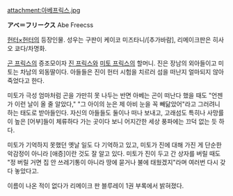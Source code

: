 attachment:아베프릭스.jpg

'''アベ＝フリークス''' Abe Freecss

[[헌터×헌터]]의 등장인물. 성우는 구판이 케이코 미즈타니/[추가바람], 리메이크판은 히사오 쿄다/차명화.

[[곤 프릭스]]의 증조모이자 [[진 프릭스]]와 [[미토 프릭스]]의 할머니. 진은 장남의 외아들이고 미토는 차남의 외동딸이다. 아들들은 진이 헌터 시험을 치르러 섬을 떠난지 얼마되지 않아 죽었다고 한다.

미토가 극성 엄마처럼 곤을 가만히 못 나두는 반면 아베는 곤이 떠난다 했을 때도 "언젠가 이런 날이 올 줄 알았다," "그 아이의 눈은 제 아비 눈을 꼭 빼닮았어"라고 그러려니 하는 태도로 받아들인다. 자신의 아들들도 둘이나 떠나 보내고, 고래섬도 특히나 사망률이 높은 [어부]들이 체류하다 가는 곳이다 보니 어지간한 세상 풍파에는 끄덕 없는 듯 하다.

미토가 기억하지 못했던 옛날 일도 다 기억하고 있고, 미토가 진에 대해 가진 게 단순한 악감정이 아니라 [애증]이란 것도 잘 알고 있다. 미토가 진이 두고 간 상자를 버릴 때도  "정 버릴 거면 집 안 쓰레기통이 아니라 땅에 묻거나 불에 태웠겠지"라며 여러번 다시 갖다 놓았다고.

이름이 나온 적이 없다가 리메이크 판 블루레이 1권 부록에서 밝혀졌다.
